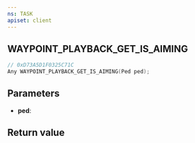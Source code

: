 ```yaml
---
ns: TASK
apiset: client
---
```

## WAYPOINT_PLAYBACK_GET_IS_AIMING

```c
// 0xD73A5D1F0325C71C
Any WAYPOINT_PLAYBACK_GET_IS_AIMING(Ped ped);
```


## Parameters
* **ped**:

## Return value